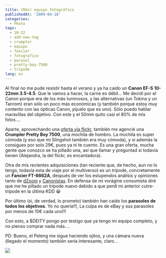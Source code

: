 ```yaml
---
title: (Más) equipo fotográfico
publishedAt: '2009-04-18'
categories:
  - Photo
tags:
  - 10-22
  - add-new-tag
  - crumpler
  - equipo
  - fancier
  - fotografico
  - parasol
  - pretty-boy-7500
  - tripode
lang: es
---
```


Al final no me pude resistir hasta el verano y ya ha caído un **Canon EF-S 10-22mm 3.5-4.5**. Que le vamos a hacer, la carne es débil... Me decidí por el Canon porque era de los más luminosos, y las alternativas (un Tokina y un Tanrom) eran sólo un poco más económicas (y también porque estoy muy contento con las ópticas Canon, pijuelo que es uno). Sólo puedo hablar maravillas del objetivo. Con este y el 50mm quito casi el 80% de mis fotos....

Aparte, aprovechando una [oferta vía flickr](http://www.flickr.com/photos/aleperesopazo/3387870968/), también me agencié una **Crumpler Pretty Boy 7500**, una mochila de hombro. La mochila es super cómoda (y eso que mi Slingshot también era muy cómoda), y si además la consigues por solo 29€, pues ya ni te cuento. Es una gran oferta, mucha gente que conozco se ha pillado una, así que llamar y preguntad si todavía tienen (Alejandra, la del flickr, es encantadora).

Otra de mis recientes adquisiciones (tan reciente que, de hecho, aun no lo tengo, todavía esta de viaje por el multiverso) es un trípode, concretamente un **Fancier FT-6662A**, después de ver los estupendos análisis y opiniones tanto de [dZoom](http://www.dzoom.org.es/noticia-2181.html) y [Canonistas](http://www.canonistas.com/foros/estudio-electronicos-y-otros/136072-tripode-fancier-ft-6662a.html). En defensa de mi vorágine consumista diré que me he pillado un trípode nuevo debido a que perdí mi anterior cutre-trípode en la última KDD 😀

Por último (si, de verdad, lo prometo) también han caído los **parasoles de todos los objetivos**. Yo no quería!!!, La culpa es de eBay y sus parasoles por menos de 10€ cada uno!!!

Con esto, a $DEITY pongo por testigo que ya tengo mi equipo completo, y no pienso comprar nada más....

PD: Bueno, el Peleng me sigue haciendo ojitos, y una cámara nueva (llegado el momento) también sería interesante, claro...

[![](http://widget.geavity.com/signature/ryck/ccf61e251b449ab71823c3da7224059b.png)](http://www.geavity.com/people/ryck/)
